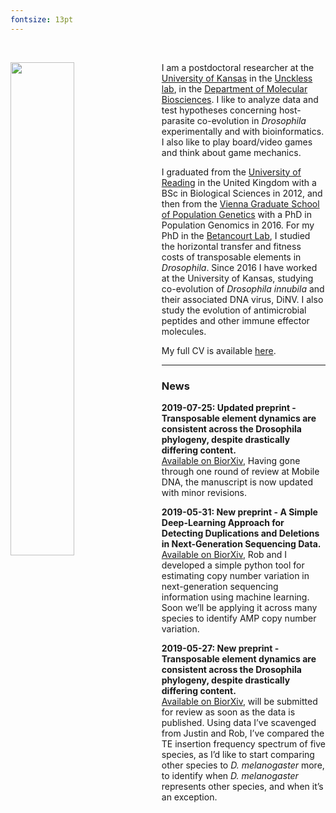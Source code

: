 ---
fontsize: 13pt
---

\

<img src="files/fly_pic2.jpg" style="width:45%; margin-right: 15px" align="left">
I am a postdoctoral researcher at the [University of Kansas](https://ku.edu/) in the [Unckless lab](http://www.uncklesslab.com/), in the [Department of Molecular Biosciences](https://molecularbiosciences.ku.edu/). I like to analyze data and test hypotheses concerning host-parasite co-evolution in *Drosophila* experimentally and with bioinformatics. I also like to play board/video games and think about game mechanics.

I graduated from the [University of Reading](http://www.reading.ac.uk/) in the United Kingdom with a BSc in Biological Sciences in 2012, and then from the [Vienna Graduate School of Population Genetics](https://www.popgen-vienna.at/) with a PhD in Population Genomics in 2016. For my PhD in the [Betancourt Lab](https://www.flyevolution.net/), I studied the horizontal transfer and fitness costs of transposable elements in *Drosophila*. Since 2016 I have worked at the University of Kansas, studying co-evolution of *Drosophila innubila* and their associated DNA virus, DiNV. I also study the evolution of antimicrobial peptides and other immune effector molecules.

My full CV is available [here](files/TH_CV_201905.pdf).


-----

### News

**2019-07-25: Updated preprint - Transposable element dynamics are consistent across the Drosophila phylogeny, despite drastically differing content.**<br>
[Available on BiorXiv](https://www.biorxiv.org/content/10.1101/651059v2), Having gone through one round of review at Mobile DNA, the manuscript is now updated with minor revisions.<br>

**2019-05-31: New preprint - A Simple Deep-Learning Approach for Detecting Duplications and Deletions in Next-Generation Sequencing Data.**<br>
[Available on BiorXiv](https://www.biorxiv.org/content/10.1101/657361v1), Rob and I developed a simple python tool for estimating copy number variation in next-generation sequencing information using machine learning. Soon we'll be applying it across many species to identify AMP copy number variation.<br>

**2019-05-27: New preprint - Transposable element dynamics are consistent across the Drosophila phylogeny, despite drastically differing content.**<br>
[Available on BiorXiv](https://www.biorxiv.org/content/10.1101/651059v1), will be submitted for review as soon as the data is published. Using data I've scavenged from Justin and Rob, I've compared the TE insertion frequency spectrum of five species, as I'd like to start comparing other species to *D. melanogaster* more, to identify when *D. melanogaster* represents other species, and when it's an exception.<br>